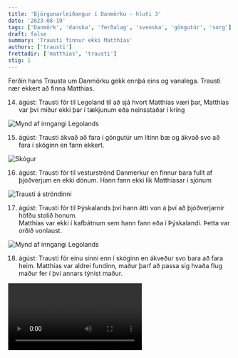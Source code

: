 ```yaml
---
title: 'Björgunarleiðangur í Danmörku - hluti 3'
date: '2023-08-19'
tags: ['Danmörk', 'danska', 'ferðalag', 'svenska', 'göngutúr', 'sorg']
draft: false
summary: 'Trausti finnur ekki Matthías'
authors: ['trausti']
frettadir: ['matthias', 'trausti']
stig: 1
---
```


Ferðin hans Trausta um Danmörku gekk ennþá eins og vanalega. Trausti nær ekkert að finna Matthías.

14. ágúst: Trausti fór til Legoland til að sjá hvort Matthías væri þar, Matthías var því miður ekki þar í tækjunum eða neinsstaðar í kring

![Mynd af inngangi Legolands](/static/images/faerslur/annad/legoland.jpg)

15. ágúst: Trausti ákvað að fara í göngutúr um lítinn bæ og ákvað svo að fara í skóginn en fann ekkert.

![Skógur](/static/images/faerslur/annad/skogurinn.jpg)

16. ágúst: Trausti fór til vesturströnd Danmerkur en finnur bara fullt af þjóðverjum en ekki dönum. Hann fann ekki lík Matthíasar í sjónum

![Trausti á ströndinni](/static/images/faerslur/annad/trausti.jpg)

17. ágúst: Trausti fór til Þýskalands því hann átti von á því að þjóðverjarnir höfðu stolið honum. \
    Matthías var ekki í kafbátnum sem hann fann eða í Þýskalandi. Þetta var orðið vonlaust.

![Mynd af inngangi Legolands](/static/images/faerslur/annad/kafbatur.jpg)

18. ágúst: Trausti fór einu sinni enn í skóginn en ákveður svo bara að fara heim. Matthías var aldrei fundinn,
    maður þarf að passa sig hvaða flug maður fer í því annars týnist maður.

<Video id="HJtbk0cGjUA" />

19. ágúst: Trausti er kominn heim leiður og pirraður að hafa ekki náð að finna Matthías.

Stjórnstöðvar reglunnar munu láta vita ef heyrt er frá Danmörku eða Matthíasi

Vonandi er hann heill á húfi 😭😭😭
